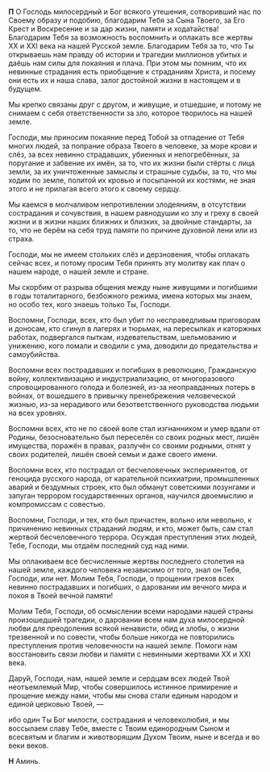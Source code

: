 **П** О Господь милосердный и Бог всякого утешения, сотворивший нас по Своему образу и подобию, благодарим Тебя за Сына Твоего, за Его Крест и Воскресение и за дар жизни, памяти и хода́тайства! Благодарим Тебя за возможность воспомнить и оплакать все жертвы XX и ХХI века на нашей Русской земле. Благодарим Тебя за то, что Ты открываешь нам правду об истории и трагедии миллионов убитых и даёшь нам силы для покаяния и плача. При этом мы помним, что их невинные страдания есть приобщение к страданиям Христа, и посему они есть их и наша слава, залог достойной жизни в настоящем и в будущем.

Мы крепко связаны друг с другом, и живущие, и отшедшие, и потому не снимаем с себя ответственности за зло, которое творилось на нашей земле.

Господи, мы приносим покаяние перед Тобой за отпадение от Тебя многих людей, за попрание образа Твоего в человеке, за море крови и слёз, за всех невинно страдавших, убиенных и непогребённых, за поругание и забвение их имён, за то, что их жизни были стёрты с лица земли, за их уничтоженные замыслы и страшные судьбы, за то, что мы ходим по земле, политой их кровью и посыпанной их костями, не зная этого и не прилагая всего этого к своему сердцу.

Мы каемся в молчаливом непротивлении злодеяниям, в отсутствии сострадания и сочувствия, в нашем равнодушии ко злу и греху в своей жизни и в жизни наших ближних и близких, за двойные стандарты, за то, что не берём на себя труд памяти по причине духовной лени или из страха.

Господи, мы не имеем стольких слёз и дерзновения, чтобы оплакать сейчас всех, и потому просим Тебя принять эту молитву как плач о нашем народе, о нашей земле и стране.

Мы скорбим от разрыва общения между ныне живущими и погибшими в годы тоталитарного, безбожного режима, имена которых мы знаем, но особо тех, кого знаешь только Ты, Господи.

Воспомни, Господи, всех, кто был убит по несправедливым приговорам и доносам, кто сгинул в лагерях и тюрьмах, на пересылках и каторжных работах, подвергался пыткам, издевательствам, шельмованию и унижению, кого ломали и сводили с ума, доводили до предательства и самоубийства.

Воспомни всех пострадавших и погибших в революцию, Гражданскую войну, коллективизацию и индустриализацию, от многоразового спровоцированного голода и болезней, из-за неоправданных потерь в войнах, от вошедшего в привычку пренебрежения человеческой жизнью, из-за нерадивого или безответственного руководства людьми на всех уровнях.

Воспомни всех, кто не по своей воле стал изгнанником и умер вдали от Родины, безосновательно был переселён со своих родных мест, лишён имущества, поражён в правах, разлучён со своими родными, отнят у своих родителей, лишён своей семьи и даже своего имени.

Воспомни всех, кто пострадал от бесчеловечных экспериментов, от геноцида русского народа, от карательной психиатрии, промышленных аварий и бездумных строек, кто был обманут советскими лозунгами и запуган террором государственных органов, научился двоемыслию и компромиссам с совестью.

Воспомни, Господи, и тех, кто был причастен, вольно или невольно, к причинению невинных страданий людям, и кто, может быть, сам стал жертвой бесчеловечного террора. Осуждая преступления этих людей, Тебе, Господи, мы отдаём последний суд над ними.

Мы оплакиваем все бесчисленные жертвы последнего столетия на нашей земле, каждого человека независимо от того, знал он Тебя, Господи, или нет. Молим Тебя, Господи, о прощении грехов всех невинно пострадавших и погибших, о даровании им вечного мира и покоя в Твоей вечной памяти!

Молим Тебя, Господи, об осмыслении всеми народами нашей страны произошедшей трагедии, о даровании всем нам духа милосердной любви для преодоления всякой ненависти, обид и злобы, о жизни трезвенной и по совести, чтобы больше никогда не повторились преступления против человечности на нашей земле. Помоги нам восстановить связи любви и памяти с невинными жертвами XX и ХХI века.

Дару́й, Господи, нам, нашей земле и сердцам всех людей Твой неотъемлемый Мир, чтобы совершилось истинное примирение и прощение между нами, чтобы мы снова стали единым народом и единой церковью Твоей, —

ибо один Ты Бог милости, сострадания и человеколюбия, и мы воссылаем славу Тебе, вместе с Твоим единородным Сыном и всесвятым и благим и животворящим Духом Твоим, ныне и всегда и во веки веков.

**Н** Аминь.
